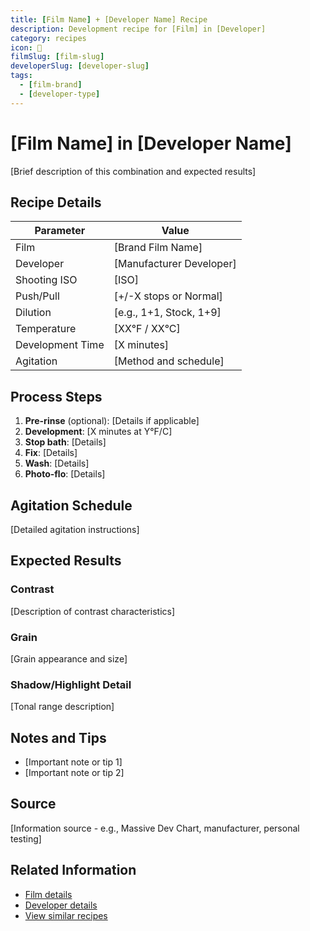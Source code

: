 ```yaml
---
title: [Film Name] + [Developer Name] Recipe
description: Development recipe for [Film] in [Developer]
category: recipes
icon: 📝
filmSlug: [film-slug]
developerSlug: [developer-slug]
tags:
  - [film-brand]
  - [developer-type]
---
```


# [Film Name] in [Developer Name]

[Brief description of this combination and expected results]

## Recipe Details

| Parameter        | Value                    |
| ---------------- | ------------------------ |
| Film             | [Brand Film Name]        |
| Developer        | [Manufacturer Developer] |
| Shooting ISO     | [ISO]                    |
| Push/Pull        | [+/-X stops or Normal]   |
| Dilution         | [e.g., 1+1, Stock, 1+9]  |
| Temperature      | [XX°F / XX°C]            |
| Development Time | [X minutes]              |
| Agitation        | [Method and schedule]    |

## Process Steps

1. **Pre-rinse** (optional): [Details if applicable]
2. **Development**: [X minutes at Y°F/C]
3. **Stop bath**: [Details]
4. **Fix**: [Details]
5. **Wash**: [Details]
6. **Photo-flo**: [Details]

## Agitation Schedule

[Detailed agitation instructions]

## Expected Results

### Contrast

[Description of contrast characteristics]

### Grain

[Grain appearance and size]

### Shadow/Highlight Detail

[Tonal range description]

## Notes and Tips

- [Important note or tip 1]
- [Important note or tip 2]

## Source

[Information source - e.g., Massive Dev Chart, manufacturer, personal testing]

## Related Information

- [Film details](/infobase/films/[film-slug])
- [Developer details](/infobase/developers/[developer-slug])
- [View similar recipes](/development?film=[film-slug])

